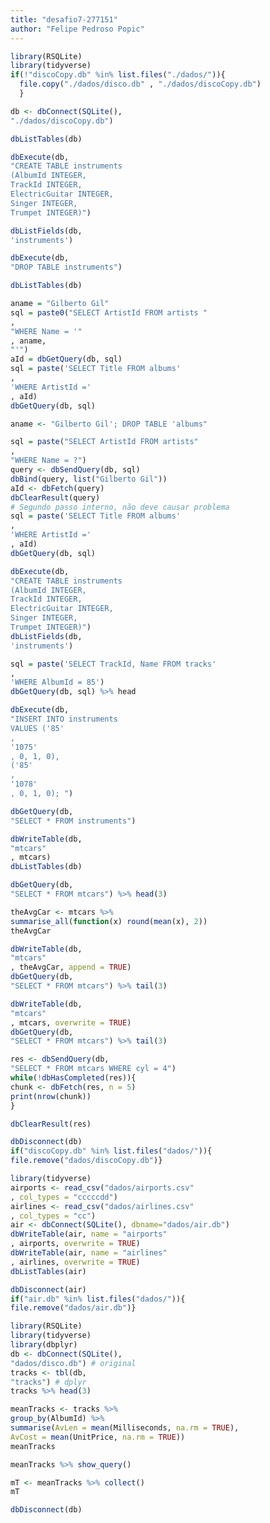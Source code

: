 ---
title: "desafio7-277151"
author: "Felipe Pedroso Popic"
---

```{r}
library(RSQLite)
library(tidyverse)
if(!"discoCopy.db" %in% list.files("./dados/")){
  file.copy("./dados/disco.db" , "./dados/discoCopy.db")
  }
```

```{r}
db <- dbConnect(SQLite(),
"./dados/discoCopy.db")
```

```{r}
dbListTables(db)
```

```{r}
dbExecute(db,
"CREATE TABLE instruments
(AlbumId INTEGER,
TrackId INTEGER,
ElectricGuitar INTEGER,
Singer INTEGER,
Trumpet INTEGER)")
```

```{r}
dbListFields(db,
'instruments')
```

```{r}
dbExecute(db,
"DROP TABLE instruments")
```

```{r}
dbListTables(db)
```

```{r}
aname = "Gilberto Gil"
sql = paste0("SELECT ArtistId FROM artists "
,
"WHERE Name = '"
, aname,
"'")
aId = dbGetQuery(db, sql)
sql = paste('SELECT Title FROM albums'
,
'WHERE ArtistId ='
, aId)
dbGetQuery(db, sql)

```

```{r}
aname <- "Gilberto Gil'; DROP TABLE 'albums"
```

```{r}
sql = paste("SELECT ArtistId FROM artists"
,
"WHERE Name = ?")
query <- dbSendQuery(db, sql)
dbBind(query, list("Gilberto Gil"))
aId <- dbFetch(query)
dbClearResult(query)
# Segundo passo interno, não deve causar problema
sql = paste('SELECT Title FROM albums'
,
'WHERE ArtistId ='
, aId)
dbGetQuery(db, sql)
```

```{r}
dbExecute(db,
"CREATE TABLE instruments
(AlbumId INTEGER,
TrackId INTEGER,
ElectricGuitar INTEGER,
Singer INTEGER,
Trumpet INTEGER)")
dbListFields(db,
'instruments')
```

```{r}
sql = paste('SELECT TrackId, Name FROM tracks'
,
'WHERE AlbumId = 85')
dbGetQuery(db, sql) %>% head
```

```{r}
dbExecute(db,
"INSERT INTO instruments
VALUES ('85'
,
'1075'
, 0, 1, 0),
('85'
,
'1078'
, 0, 1, 0); ")

```

```{r}
dbGetQuery(db,
"SELECT * FROM instruments")
```

```{r}
dbWriteTable(db,
"mtcars"
, mtcars)
dbListTables(db)
```

```{r}
dbGetQuery(db,
"SELECT * FROM mtcars") %>% head(3)
```

```{r}
theAvgCar <- mtcars %>%
summarise_all(function(x) round(mean(x), 2))
theAvgCar

```

```{r}
dbWriteTable(db,
"mtcars"
, theAvgCar, append = TRUE)
dbGetQuery(db,
"SELECT * FROM mtcars") %>% tail(3)
```

```{r}
dbWriteTable(db,
"mtcars"
, mtcars, overwrite = TRUE)
dbGetQuery(db,
"SELECT * FROM mtcars") %>% tail(3)
```

```{r}
res <- dbSendQuery(db,
"SELECT * FROM mtcars WHERE cyl = 4")
while(!dbHasCompleted(res)){
chunk <- dbFetch(res, n = 5)
print(nrow(chunk))
}
```
```{r}
dbClearResult(res)

```

```{r}
dbDisconnect(db)
if("discoCopy.db" %in% list.files("dados/")){
file.remove("dados/discoCopy.db")}
```

```{r}
library(tidyverse)
airports <- read_csv("dados/airports.csv"
, col_types = "cccccdd")
airlines <- read_csv("dados/airlines.csv"
, col_types = "cc")
air <- dbConnect(SQLite(), dbname="dados/air.db")
dbWriteTable(air, name = "airports"
, airports, overwrite = TRUE)
dbWriteTable(air, name = "airlines"
, airlines, overwrite = TRUE)
dbListTables(air)
```

```{r}
dbDisconnect(air)
if("air.db" %in% list.files("dados/")){
file.remove("dados/air.db")}

```

```{r}
library(RSQLite)
library(tidyverse)
library(dbplyr)
db <- dbConnect(SQLite(),
"dados/disco.db") # original
tracks <- tbl(db,
"tracks") # dplyr
tracks %>% head(3)

```

```{r}
meanTracks <- tracks %>%
group_by(AlbumId) %>%
summarise(AvLen = mean(Milliseconds, na.rm = TRUE),
AvCost = mean(UnitPrice, na.rm = TRUE))
meanTracks

```

```{r}
meanTracks %>% show_query()

```

```{r}
mT <- meanTracks %>% collect()
mT

```


```{r}
dbDisconnect(db) 
```

